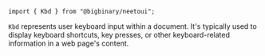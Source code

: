`import { Kbd } from "@bigbinary/neetoui";`

`Kbd` represents user keyboard input within a document. It's typically used to
display keyboard shortcuts, key presses, or other keyboard-related information
in a web page's content.

